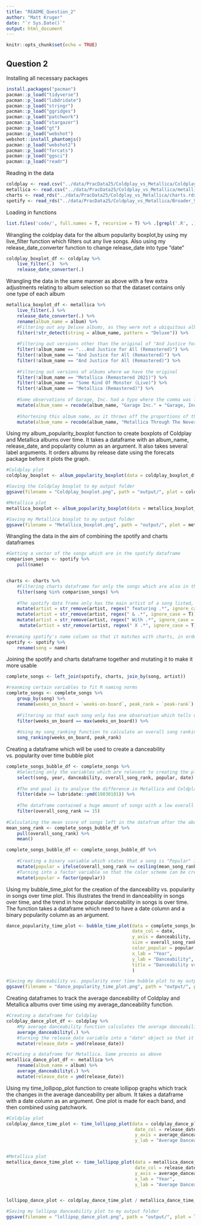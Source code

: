 ```yaml
---
title: "README_Question_2"
author: "Matt Kruger"
date: "`r Sys.Date()`"
output: html_document
---
```


```r
knitr::opts_chunk$set(echo = TRUE)
```

## Question 2

Installing all necessary packages
```r
install.packages("pacman")
pacman::p_load("tidyverse")
pacman::p_load("lubdridate")
pacman::p_load("stringr")
pacman::p_load("ggridges")
pacman::p_load("patchwork")
pacman::p_load("stargazer")
pacman::p_load("gt")
pacman::p_load("webshot")
webshot::install_phantomjs()
pacman::p_load("webshot2")
pacman::p_load("forcats")
pacman::p_load("ggsci")
pacman::p_load("readr")
```

Reading in the data
```r
coldplay <- read.csv("../data/PracData25/Coldplay_vs_Metallica/Coldplay.csv", header = T)
metallica <- read.csv("../data/PracData25/Coldplay_vs_Metallica/metallica.csv", header = T)
charts <- read_rds("../data/PracData25/Coldplay_vs_Metallica/charts.rds")
spotify <- read_rds("../data/PracData25/Coldplay_vs_Metallica/Broader_Spotify_Info.rds")
```

Loading in functions
```r
list.files('code/', full.names = T, recursive = T) %>% .[grepl('.R', .)] %>% as.list() %>% walk(~source(.))
```


Wrangling the coldplay data for the album popularity boxplot,by using my live_filter function which filters out any live songs. Also using my release_date_converter function to change release_date into type "date"
```r
coldplay_boxplot_df <- coldplay %>% 
    live_filter(.)  %>% 
    release_date_converter(.)
```

Wrangling the data in the same manner as above with a few extra adjustments relating to album selection so that the dataset contains only one type of each album
```r
metallica_boxplot_df <- metallica %>% 
    live_filter(.) %>% 
    release_date_converter(.) %>% 
    rename(album_name = album) %>% 
    #Filtering out any Deluxe albums, as they were not a ubiquitous album type across albums
    filter(!str_detect(string = album_name, pattern = "Deluxe")) %>% 
    
    #Filtering out versions other than the original of "And Justice for All"
    filter(!album_name == "...And Justice for All (Remastered)") %>% 
    filter(!album_name == "And Justice for All (Remastered)") %>% 
    filter(!album_name == "And Justice for All (Remastered)") %>% 
    
    #Filtering out versions of albums where we have the original
    filter(!album_name == "Metallica (Remastered 2021)") %>% 
    filter(!album_name == "Some Kind Of Monster (Live)") %>% 
    filter(!album_name == "Metallica (Remastered)") %>% 
    
    #Some observations of Garage, Inc. had a typo where the comma was left out - fixing that so all observations have the same album name
    mutate(album_name = recode(album_name, "Garage Inc." = "Garage, Inc.")) %>% 
    
    #Shortening this album name, as it throws off the proportions of the boxplot
    mutate(album_name = recode(album_name, "Metallica Through The Never (Music From The Motion Picture)" = "Metallica Through The Never"))
```

Using my album_popularity_boxplot function to create boxplots of Coldplay and Metallica albums over time. It takes a dataframe with an album_name, release_date, and popularity column as an argument. It also takes several label arguments. It orders albums by release date using the forecats package before it plots the graph. 
```r
#Coldplay plot
coldplay_boxplot <- album_popularity_boxplot(data = coldplay_boxplot_df, x_lab = "Album", y_lab = "Popularity", title = "Popularity of Coldplay Albums Over Time", caption = "Albums are ordered from earliest release date")

#Saving the Coldplay boxplot to my output folder
ggsave(filename = "Coldplay_boxplot.png", path = "output/", plot = coldplay_boxplot, device = "png")

#Metallica plot
metallica_boxplot <- album_popularity_boxplot(data = metallica_boxplot_df, x_lab = "Album", y_lab = "Popularity", title = "Popularity of Metallica Albums Over Time", caption = "Albums are ordered from earliest release date")

#Saving my Metallica boxplot to my output folder
ggsave(filename = "Metallica_boxplot.png", path = "output/", plot = metallica_boxplot, device = "png")
```

Wrangling the data in the aim of combining the spotify and charts dataframes
```r
#Getting a vector of the songs which are in the spotify dataframe
comparison_songs <- spotify %>% 
    pull(name)


charts <- charts %>% 
    #Filtering charts dataframe for only the songs which are also in the spotify data frame
    filter(song %in% comparison_songs) %>% 
    
    #The spotify data frame only has the main artist of a song listed, thus filtering the charts dataframe so that it conforms to the same standard, making joining the two dataframes easier
    mutate(artist = str_remove(artist, regex(" featuring .*", ignore_case = T))) %>%
    mutate(artist = str_remove(artist, regex(" & .*", ignore_case = T))) %>% 
    mutate(artist = str_remove(artist, regex(" With .*", ignore_case = T))) %>% 
     mutate(artist = str_remove(artist, regex(" X .*", ignore_case = T)))
    
#renaming spotify's name column so that it matches with charts, in order to make joing the dataframes possible
spotify <- spotify %>% 
    rename(song = name)
```

Joining the spotify and charts dataframe together and mutating it to make it more usable
```r
complete_songs <- left_join(spotify, charts, join_by(song, artist))

#reanming certain variables to fit R naming norms
complete_songs <- complete_songs %>% 
    group_by(song) %>% 
    rename(weeks_on_board = `weeks-on-board`, peak_rank = `peak-rank`) %>% 
    
    #Filtering so that each song only has one observation which tells us the maximum number of weeks it was on the charts for
    filter(weeks_on_board == max(weeks_on_board)) %>% 
    
    #Using my song_ranking function to calculate an overall song ranking. It divides the total number of weeks a song was on the chart by the songs peak rank(so songs which got a high peak ranking(lower number) and a large number of weeks on the charts will have a high overall ranking). This score is then added as a new column to the dataframe 
    song_ranking(weeks_on_board, peak_rank)
```

Creating a dataframe which will be used to create a danceability vs. popularity over time bubble plot
```r
complete_songs_bubble_df <- complete_songs %>% 
    #Selecting only the variables which are relevant to creating the plot
    select(song, year, danceability, overall_song_rank, popular, date) %>% 
    
    #The end goal is to analyse the difference in Metallica and Coldplay's danceability over time to see if they conformed to music trends, and so only wanted to look at songs since one of these bands' first release(Which was Metallica in 1983)
    filter(date >= lubridate::ymd(19830101)) %>% 
    
    #The dataframe contained a huge amount of songs with a low overall score. This made the plot extremely cluttered, but also takes a way from analysis into what trends were for very popular songs. Thus I only keep songs which had an overall score larger than 14
    filter(overall_song_rank >= 15)
    
#Calculating the mean score of songs left in the datafram after the above filtering process
mean_song_rank <- complete_songs_bubble_df %>% 
    pull(overall_song_rank) %>% 
    mean()

complete_songs_bubble_df <- complete_songs_bubble_df %>% 
    
    #Creating a binary variable which states that a song is "Popular" if above the mean of the overall score, or "Unpopular" if below the mean of the overall score
    mutate(popular = ifelse(overall_song_rank >= ceiling(mean_song_rank), "Popular", "Unpopular")) %>% 
    #Turning into a factor variable so that the color scheme can be created manually in the plot
    mutate(popular = factor(popular))
```

Using my bubble_time_plot for the creation of the danceability vs. popularity in songs over time plot. This illustrates the trend in danceability in songs over time, and the trend in how popular danceability in songs is over time. The function takes a dataframe which need to have a date column and a binary popularity column as an argument. 
```r
dance_popularity_time_plot <- bubble_time_plot(data = complete_songs_bubble_df, 
                                               date_col = date, 
                                               y_axis = danceability,
                                               size = overall_song_rank,
                                               color_popular = popular,
                                               x_lab = "Year",
                                               y_lab = "Danceability",
                                               title = "Danceability vs Popularity in Songs Over Time", caption = "The larger the bubble, the more popular the song"
                                               ) 

#Saving my danceability vs. popularity over time bubble plot to my output folder
ggsave(filename = "dance_popularity_time_plot.png", path = "output/", plot = dance_popularity_time_plot, device = "png")
```

Creating dataframes to track the average danceability of Coldplay and Metallica albums over time using my average_danceability function.
```r

#Creating a dataframe for Coldplay
coldplay_dance_plot_df <- coldplay %>% 
    #My average danceability function calculates the average danceability per album, and tweaks the dataframe so that it just contains the album name, the release date, and the avearge danceability for that album
    average_danceability(.) %>% 
    #turning the release_date variable into a "date" object so that it can be plot on the x-axis of the graphs smoothly
    mutate(release_date = ymd(release_date))

#Creating a dataframe for Metallica. Same process as above
metallica_dance_plot_df <- metallica %>% 
    rename(album_name = album) %>% 
    average_danceability(.) %>% 
    mutate(release_date = ymd(release_date))
```

Using my time_lollipop_plot function to create lollipop graphs which track the changes in the average danceability per album. It takes a dataframe with a date column as an argument. One plot is made for each band, and then combined using patchwork.
```r
#Coldplay plot
coldplay_dance_time_plot <- time_lollipop_plot(data = coldplay_dance_plot_df,
                                                date_col = release_date,
                                                y_axis = average_danceability,
                                                y_lab = "Average Danceability Per Coldplay Album")


#Metallica plot
metallica_dance_time_plot <- time_lollipop_plot(data = metallica_dance_plot_df,
                                                date_col = release_date,
                                                y_axis = average_danceability,
                                                x_lab = "Year",
                                                y_lab = "Average Danceability Per Metallica Album")


lollipop_dance_plot <- coldplay_dance_time_plot / metallica_dance_time_plot + plot_annotation(title = "Coldplay vs. Metallica Danceability Over Time", theme = theme(plot.title = element_text(hjust = 0.5)))

#Saving my lollipop danceability plot to my output folder
ggsave(filename = "lollipop_dance_plot.png", path = "output/", plot = lollipop_dance_plot, device = "png")
```

